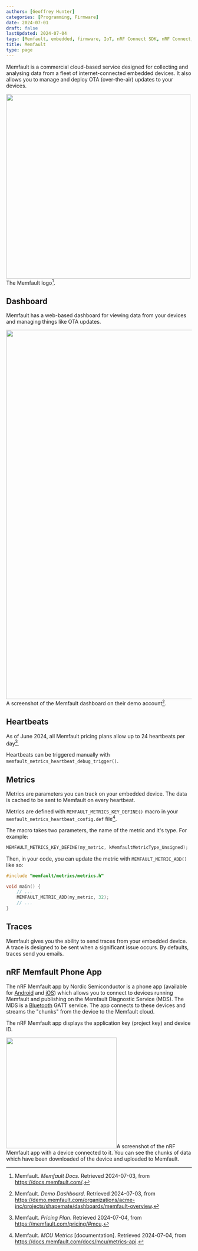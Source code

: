 ```yaml
---
authors: [Geoffrey Hunter]
categories: [Programming, Firmware]
date: 2024-07-01
draft: false
lastUpdated: 2024-07-04
tags: [Memfault, embedded, firmware, IoT, nRF Connect SDK, nRF Connect, nRF, Bluetooth, GATT, Memfault Diagnostic Service, MDS, Android, iOS, OTA]
title: Memfault
type: page
---
```



Memfault is a commercial cloud-based service designed for collecting and analysing data from a fleet of internet-connected embedded devices. It also allows you to manage and deploy OTA (over-the-air) updates to your devices.


<Image src={memfault_logo_full_light_min} width="500px">The Memfault logo[^memfault-docs].</Image>

## Dashboard

Memfault has a web-based dashboard for viewing data from your devices and managing things like OTA updates.


<Image src={memfault_demo_dashboard_overview_screenshot} width="1000px">A screenshot of the Memfault dashboard on their demo account[^memfault-demo-dashboard].</Image>

## Heartbeats

As of June 2024, all Memfault pricing plans allow up to 24 heartbeats per day[^memfault-pricing].

Heartbeats can be triggered manually with `memfault_metrics_heartbeat_debug_trigger()`.

## Metrics

Metrics are parameters you can track on your embedded device. The data is cached to be sent to Memfault on every heartbeat.

Metrics are defined with `MEMFAULT_METRICS_KEY_DEFINE()` macro in your `memfault_metrics_heartbeat_config.def` file[^memfault-metrics-api].

The macro takes two parameters, the name of the metric and it's type. For example:

```c
MEMFAULT_METRICS_KEY_DEFINE(my_metric, kMemfaultMetricType_Unsigned);
```

Then, in your code, you can update the metric with `MEMFAULT_METRIC_ADD()` like so:

```c
#include "memfault/metrics/metrics.h"

void main() {
    // ...
    MEMFAULT_METRIC_ADD(my_metric, 32);
    // ...
}
```

## Traces

Memfault gives you the ability to send traces from your embedded device. A trace is designed to be sent when a significant issue occurs. By defaults, traces send you emails.

## nRF Memfault Phone App

The nRF Memfault app by Nordic Semiconductor is a phone app (available for [Android](https://play.google.com/store/apps/details?id=no.nordicsemi.memfault&hl=en) and [iOS](https://apps.apple.com/us/app/nrf-memfault/id1641119282)) which allows you to connect to devices running Memfault and publishing on the Memfault Diagnostic Service (MDS). The MDS is a [Bluetooth](/electronics/communication-protocols/bluetooth/) GATT service. The app connects to these devices and streams the "chunks" from the device to the Memfault cloud.

The nRF Memfault app displays the application key (project key) and device ID.


<Image src={nrf_memfault_app_chunks_screenshot} width="300px">A screenshot of the nRF Memfault app with a device connected to it. You can see the chunks of data which have been downloaded of the device and uploaded to Memfault.</Image>

[^memfault-docs]: Memfault. _Memfault Docs_. Retrieved 2024-07-03, from https://docs.memfault.com/.
[^memfault-demo-dashboard]: Memfault. _Demo Dashboard_. Retrieved 2024-07-03, from https://demo.memfault.com/organizations/acme-inc/projects/shapemate/dashboards/memfault-overview.
[^memfault-pricing]: Memfault. _Pricing Plan_. Retrieved 2024-07-04, from https://memfault.com/pricing/#mcu.
[^memfault-metrics-api]: Memfault. _MCU Metrics_ [documentation]. Retrieved 2024-07-04, from https://docs.memfault.com/docs/mcu/metrics-api.
